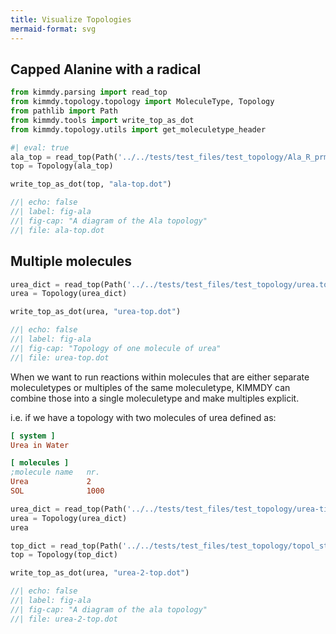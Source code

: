 ```yaml
---
title: Visualize Topologies
mermaid-format: svg
---
```


## Capped Alanine with a radical

```python
from kimmdy.parsing import read_top
from kimmdy.topology.topology import MoleculeType, Topology
from pathlib import Path
from kimmdy.tools import write_top_as_dot
from kimmdy.topology.utils import get_moleculetype_header
```


```python
#| eval: true
ala_top = read_top(Path('../../tests/test_files/test_topology/Ala_R_prm.top'), use_gmx_dir=False)
top = Topology(ala_top)

write_top_as_dot(top, "ala-top.dot")
```


```dot
//| echo: false
//| label: fig-ala
//| fig-cap: "A diagram of the Ala topology"
//| file: ala-top.dot
```

## Multiple molecules

```python
urea_dict = read_top(Path('../../tests/test_files/test_topology/urea.top'), use_gmx_dir=False)
urea = Topology(urea_dict)

write_top_as_dot(urea, "urea-top.dot")
```


```dot
//| echo: false
//| label: fig-ala
//| fig-cap: "Topology of one molecule of urea"
//| file: urea-top.dot
```


When we want to run reactions within molecules that are either
separate moleculetypes or multiples of the same moleculetype,
KIMMDY can combine those into a single moleculetype and
make multiples explicit.

i.e. if we have a topology with two molecules of urea
defined as:

```ini
[ system ]
Urea in Water

[ molecules ]
;molecule name   nr.
Urea             2
SOL              1000
```


```python
urea_dict = read_top(Path('../../tests/test_files/test_topology/urea-times-2.top'), use_gmx_dir=True)
urea = Topology(urea_dict)
urea
```

```python
top_dict = read_top(Path('../../tests/test_files/test_topology/topol_stateA.top'), use_gmx_dir=True)
top = Topology(top_dict)
```

```python
write_top_as_dot(urea, "urea-2-top.dot")
```


```dot
//| echo: false
//| label: fig-ala
//| fig-cap: "A diagram of the ala topology"
//| file: urea-2-top.dot
```





